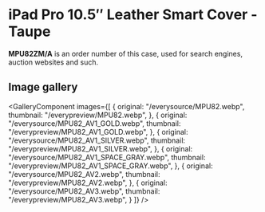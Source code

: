 
# iPad Pro 10.5″ Leather Smart Cover - Taupe

<Callout type='info' emoji='👉🏻'>**MPU82ZM/A** is an order number of this case, used for search engines, auction websites and such.</Callout>

## Image gallery

<GalleryComponent
    images={[
      {
        original: "/everysource/MPU82.webp",
        thumbnail: "/everypreview/MPU82.webp",
      },
      {
        original: "/everysource/MPU82_AV1_GOLD.webp",
        thumbnail: "/everypreview/MPU82_AV1_GOLD.webp",
      },
      {
        original: "/everysource/MPU82_AV1_SILVER.webp",
        thumbnail: "/everypreview/MPU82_AV1_SILVER.webp",
      },
      {
        original: "/everysource/MPU82_AV1_SPACE_GRAY.webp",
        thumbnail: "/everypreview/MPU82_AV1_SPACE_GRAY.webp",
      },
      {
        original: "/everysource/MPU82_AV2.webp",
        thumbnail: "/everypreview/MPU82_AV2.webp",
      },
      {
        original: "/everysource/MPU82_AV3.webp",
        thumbnail: "/everypreview/MPU82_AV3.webp",
      }
    ]}
  />
